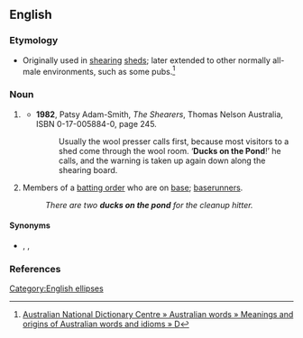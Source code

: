 ==English==

===Etymology===
* {{sense|coded warning}} Originally used in [[shearing]] [[shed]]s; later extended to other normally all-male environments, such as some pubs.<ref>[http://andc.anu.edu.au/australian-words/meanings-origins?field_alphabet_value=91 Australian National Dictionary Centre » Australian words » Meanings and origins of Australian words and idioms » D]</ref>

===Noun===
{{head|en|noun|head=[[ducks]] [[on]] [[the]] [[pond]]}}

# {{label|en|Australia}} {{non-gloss definition|A coded warning used by men to alert each other that female guests ("ducks") are present ("on the pond"), so that for politeness they should moderate their language.}}
#* '''1982''', Patsy Adam-Smith, ''The Shearers'', Thomas Nelson Australia, ISBN 0-17-005884-0, page 245.
#*: Usually the wool presser calls first, because most visitors to a shed come through the wool room. ‘'''Ducks on the Pond'''!’ he calls, and the warning is taken up again down along the shearing board.
# {{label|en|baseball}} Members of a [[batting order]] who are on [[base]]; [[baserunner]]s.
#: ''There are two '''ducks on the pond''' for the cleanup hitter.''

====Synonyms====
* {{sense|coded warning}} {{l|en|ducks have landed}}, {{l|en|feathers flying}}, {{l|en|they're on the pond}} <!-- this one and "ducks on the pond" are the most usual two forms -->

===References===
<references />

[[Category:English ellipses]]